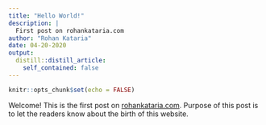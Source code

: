 ```yaml
---
title: "Hello World!"
description: |
  First post on rohankataria.com
author: "Rohan Kataria"
date: 04-20-2020
output:
  distill::distill_article:
    self_contained: false
---
```


```r
knitr::opts_chunk$set(echo = FALSE)
```

Welcome! This is the first post on [rohankataria.com](https://www.rohankataria.com/).
Purpose of this post is to let the readers know about the birth of this website.
